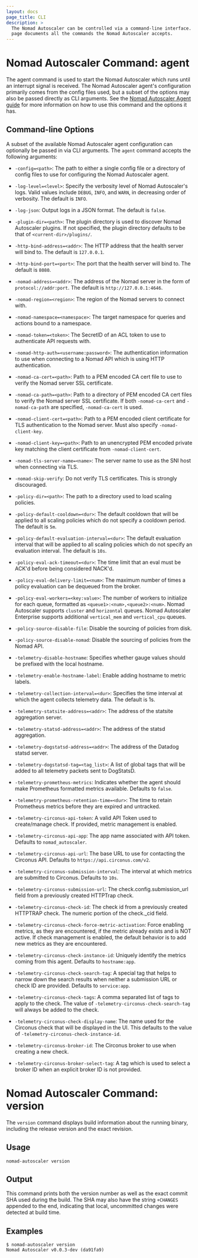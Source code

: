 ```yaml
---
layout: docs
page_title: CLI
description: >
  The Nomad Autoscaler can be controlled via a command-line interface. This
  page documents all the commands the Nomad Autoscaler accepts.
---
```


# Nomad Autoscaler Command: agent

The agent command is used to start the Nomad Autoscaler which runs until an
interrupt signal is received. The Nomad Autoscaler agent's configuration
primarily comes from the config files used, but a subset of the options may
also be passed directly as CLI arguments. See the
[Nomad Autoscaler Agent guide][nomad_autoscaler_agent_guide] for more information
on how to use this command and the options it has.

## Command-line Options

A subset of the available Nomad Autoscaler agent configuration can optionally be
passed in via CLI arguments. The `agent` command accepts the following arguments:

- `-config=<path>`: The path to either a single config file or a directory of
  config files to use for configuring the Nomad Autoscaler agent.

- `-log-level=<level>`: Specify the verbosity level of Nomad Autoscaler's logs.
  Valid values include `DEBUG`, `INFO`, and `WARN`, in decreasing order of verbosity.
  The default is `INFO`.

- `-log-json`: Output logs in a JSON format. The default is `false`.

- `-plugin-dir=<path>`: The plugin directory is used to discover Nomad Autoscaler
  plugins. If not specified, the plugin directory defaults to be that of
  `<current-dir>/plugins/`.

- `-http-bind-address=<addr>`: The HTTP address that the health server will bind
  to. The default is `127.0.0.1`.

- `-http-bind-port=<port>`: The port that the health server will bind to. The
  default is `8080`.

- `-nomad-address=<addr>`: The address of the Nomad server in the form of
  `protocol://addr:port`. The default is `http://127.0.0.1:4646`.

- `-nomad-region=<region>`: The region of the Nomad servers to connect with.

- `-nomad-namespace=<namespace>`: The target namespace for queries and actions
  bound to a namespace.

- `-nomad-token=<token>`: The SecretID of an ACL token to use to authenticate
  API requests with.

- `-nomad-http-auth=<username:password>`: The authentication information to use
  when connecting to a Nomad API which is using HTTP authentication.

- `-nomad-ca-cert=<path>`: Path to a PEM encoded CA cert file to use to verify
  the Nomad server SSL certificate.

- `-nomad-ca-path=<path>`: Path to a directory of PEM encoded CA cert files to
  verify the Nomad server SSL certificate. If both `-nomad-ca-cert` and
  `-nomad-ca-path` are specified, `-nomad-ca-cert` is used.

- `-nomad-client-cert=<path>`: Path to a PEM encoded client certificate for TLS
  authentication to the Nomad server. Must also specify `-nomad-client-key`.

- `-nomad-client-key=<path>`: Path to an unencrypted PEM encoded private key
  matching the client certificate from `-nomad-client-cert`.

- `-nomad-tls-server-name=<name>`: The server name to use as the SNI host when
  connecting via TLS.

- `-nomad-skip-verify`: Do not verify TLS certificates. This is strongly discouraged.

- `-policy-dir=<path>`: The path to a directory used to load scaling policies.

- `-policy-default-cooldown=<dur>`: The default cooldown that will be applied to
  all scaling policies which do not specify a cooldown period. The default is `5m`.

- `-policy-default-evaluation-interval=<dur>`: The default evaluation interval
  that will be applied to all scaling policies which do not specify an evaluation
  interval. The default is `10s`.

- `-policy-eval-ack-timeout=<dur>`: The time limit that an eval must be ACK'd before
  being considered NACK'd.

- `-policy-eval-delivery-limit=<num>`: The maximum number of times a policy
  evaluation can be dequeued from the broker.

- `-policy-eval-workers=<key:value>`: The number of workers to initialize for each
  queue, formatted as `<queue1>:<num>,<queue2>:<num>`. Nomad Autoscaler supports
  `cluster` and `horizontal` queues. Nomad Autoscaler Enterprise supports additional
  `vertical_mem` and `vertical_cpu` queues.

- `-policy-source-disable-file`: Disable the sourcing of policies from disk.

- `-policy-source-disable-nomad`: Disable the sourcing of policies from the
  Nomad API.

- `-telemetry-disable-hostname`: Specifies whether gauge values should be prefixed
  with the local hostname.

- `-telemetry-enable-hostname-label`: Enable adding hostname to metric labels.

- `-telemetry-collection-interval=<dur>`: Specifies the time interval at which
  the agent collects telemetry data. The default is 1s.

- `-telemetry-statsite-address=<addr>`: The address of the statsite aggregation
  server.

- `-telemetry-statsd-address=<addr>`: The address of the statsd aggregation.

- `-telemetry-dogstatsd-address=<addr>`: The address of the Datadog statsd server.

- `-telemetry-dogstatsd-tag=<tag_list>`: A list of global tags that will be added
  to all telemetry packets sent to DogStatsD.

- `-telemetry-prometheus-metrics`: Indicates whether the agent should make Prometheus
  formatted metrics available. Defaults to `false`.

- `-telemetry-prometheus-retention-time=<dur>`: The time to retain Prometheus
  metrics before they are expired and untracked.

- `-telemetry-circonus-api-token`: A valid API Token used to create/manage check.
  If provided, metric management is enabled.

- `-telemetry-circonus-api-app`: The app name associated with API token. Defaults
  to `nomad_autoscaler`.

- `-telemetry-circonus-api-url`: The base URL to use for contacting the Circonus
  API. Defaults to `https://api.circonus.com/v2`.

- `-telemetry-circonus-submission-interval`: The interval at which metrics are
  submitted to Circonus. Defaults to `10s`.

- `-telemetry-circonus-submission-url`: The check.config.submission_url field
  from a previously created HTTPTrap check.

- `-telemetry-circonus-check-id`: The check id from a previously created HTTPTRAP
  check. The numeric portion of the check.\_cid field.

- `-telemetry-circonus-check-force-metric-activation`: Force enabling metrics,
  as they are encountered, if the metric already exists and is NOT active. If
  check management is enabled, the default behavior is to add new metrics as
  they are encountered.

- `-telemetry-circonus-check-instance-id`: Uniquely identify the metrics coming
  from this agent. Defaults to `hostname:app`.

- `-telemetry-circonus-check-search-tag`: A special tag that helps to narrow
  down the search results when neither a submission URL or check ID are provided.
  Defaults to `service:app`.

- `-telemetry-circonus-check-tags`: A comma separated list of tags to apply to
  the check. The value of `-telemetry-circonus-check-search-tag` will always be
  added to the check.

- `-telemetry-circonus-check-display-name`: The name used for the Circonus check
  that will be displayed in the UI. This defaults to the value of
  `-telemetry-circonus-check-instance-id`.

- `-telemetry-circonus-broker-id`: The Circonus broker to use when creating a
  new check.

- `-telemetry-circonus-broker-select-tag`: A tag which is used to select a broker
  ID when an explicit broker ID is not provided.

# Nomad Autoscaler Command: version

The `version` command displays build information about the running binary,
including the release version and the exact revision.

## Usage

```plaintext
nomad-autoscaler version
```

## Output

This command prints both the version number as well as the exact commit SHA used
during the build. The SHA may also have the string `+CHANGES` appended to the
end, indicating that local, uncommitted changes were detected at build time.

## Examples

```shell-session
$ nomad-autoscaler version
Nomad Autoscaler v0.0.3-dev (da91fa9)
```

[nomad_autoscaler_agent_guide]: /docs/autoscaling/agent
